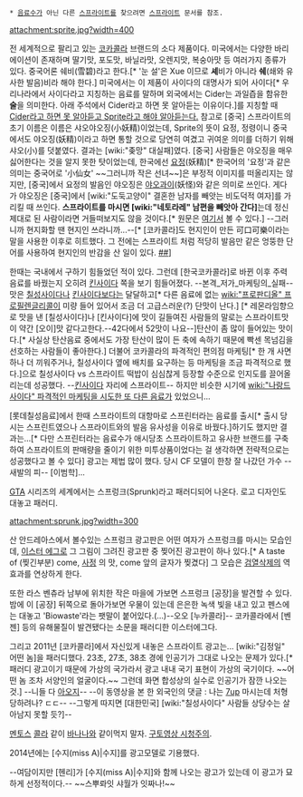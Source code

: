  * [[음료]]수가 아닌 다른 [[스프라이트]]를 찾으려면 [[스프라이트]] 문서를 참조.

attachment:sprite.jpg?width=400

전 세계적으로 팔리고 있는 [[코카콜라]] 브랜드의 소다 제품이다. 미국에서는 다양한 바리에이션이 존재하며 딸기맛, 포도맛, 바닐라맛, 오렌지맛, 복숭아맛 등 여러가지 종류가 있다. 중국어론 쉐비(雪碧)라고 한다.[* '눈 설'은 Xue 이므로 '''셰'''비가 아니라 '''쉐'''(쇄와 유사한 발음)비라 해야 한다.] 미국에서는 이 제품이 사이다의 대명사가 되어 사이다[* 우리나라에서 사이다라고 지칭하는 음료를 말하며 외국에서는 Cider는 과일즙을 함유한 '''술'''을 의미한다. 아래 주석에서 Cider라고 하면 못 알아듣는 이유이다.]를 지칭할 때 [[보통명사가 된 고유명사들|Cider라고 하면 못 알아듣고 Sprite라고 해야 알아듣는다.]]
참고로 [중국] 스프라이트의 초기 이름은 이름은 샤오야오징(小妖精)이었는데, Sprite의 뜻이 요정, 정령이니 중국에서도 야오징(妖精)이라고 하면 통할 것으로 당연히 여겼고 귀여운 의미를 더하기 위해 샤오(小)를 덧붙였다. 결과는 [wiki:"좆망" 대실패]였다. [중국] 사람들은 야오징을 매우 싫어한다는 것을 알지 못한 탓이었는데, 한국에선 [[요정]](妖精)[* 한국어의 '요정'과 같은 의미는 중국어로 '小仙女' ~~그러니까 작은 선녀~~]은 부정적 이미지를 떠올리지는 않지만, [중국]에서 요정의 발음인 야오징은 [[야오과이]](妖怪)와 같은 의미로 쓰인다. 게다가 야오징은 [중국]에서 [wiki:"도둑고양이" 결혼한 남자를 빼앗는 비도덕적 여자]를 가리킬 때 쓰인다. '''스프라이트를 마시면 [wiki:"네토라레" 남편을 빼앗아 간다]'''는데 정신 제대로 된 사람이라면 거들떠보지도 않을 것이다.[* 원문은 [http://news.naver.com/main/read.nhn?mode=LSD&mid=sec&sid1=101&oid=008&aid=0002591878 여기서] 볼 수 있다.] --그러니까 현지화할 땐 현지인 쓰라니까...--[* [코카콜라]도 현지인이 만든 可口可樂이라는 말을 사용한 이후로 히트했다. 그 전에는 스프라이트 처럼 적당히 발음만 같은 엉뚱한 단어를 사용하여 현지인의 반감을 산 일이 있다. [http://cocacolakorea.tistory.com/2368 ##]]

한때는 국내에서 구하기 힘들었던 적이 있다. 그런데 [한국코카콜라]로 바뀐 이후 주력 음료를 바꿨는지 오히려 [[킨사이다]] 쪽을 보기 힘들어졌다. --본격_저가_마케팅의_실패--
맛은 [[칠성사이다]]나 [[킨사이다]]보다는 달달하고[* 다른 음료에 없는 [[wiki:"프로판디올" 프로필렌글리콜]]이 미량 들어 있어서 조금 더 고급스러운(?) 단맛이 난다.] [* 레몬라임향으로 맛을 낸 [칠성사이다]나 [킨사이다]에 맛이 길들여진 사람들의 말로는 스프라이트맛이 약간 [오이]맛 같다고한다.--42다에서 52맛이 나요--]탄산이 좀 많이 들어있는 맛이다.[* 사실상 탄산음료 중에서도 가장 탄산이 많이 든 축에 속하기 때문에 빡센 목넘김을 선호하는 사람들이 좋아한다.] 더불어 코카콜라의 파격적인 편의점 마케팅[* 한 개 사면 하나 더 끼워주거나, 칠성사이다 옆에 배치를 요구하는 등 마케팅을 조금 파격적으로 했다.]으로 칠성사이다 vs 스프라이트 떡밥이 심심찮게 등장할 수준으로 인지도를 끌어올리는데 성공했다. --[[킨사이다]] 자리에 스프라이트-- 하지만 비슷한 시기에 [[wiki:"나랑드 사이다" 파격적인 마케팅을 시도한 또 다른 음료]]가 있었으니...

[롯데칠성음료]에서 한때 스프라이트의 대항마로 스프린터라는 음료를 출시[* 출시 당시는 스프린트였으나 스프라이트와의 발음 유사성을 이유로 바꿨다.]하기도 했지만 결과는...[* 다만 스프린터라는 음료수가 애시당초 스프라이트하고 유사한 브랜드를 구축하여 스프라이트의 판매량을 줄이기 위한 미투상품이었다는 걸 생각하면 전략적으로는 성공했다고 볼 수 있다] 광고는 제법 많이 했다. 당시 CF 모델이 한창 잘 나갔던 가수 --새발의 피-- [이범학]...

[[GTA]] 시리즈의 세계에서는 스프렁크(Sprunk)라고 패러디되어 나온다. 로고 디자인도 대놓고 패러디.

attachment:sprunk.jpg?width=300

산 안드레아스에서 볼수있는 스프렁크 광고판은 어떤 여자가 스프렁크를 마시는 모습인데, [[이스터 에그]]로 그 그림이 그려진 광고판 중 찢어진 광고판이 하나 있다.[* A taste of (찢긴부분) come, [[사정]] 의 맛, come 앞의 글자가 찢겼다] 그 모습은 [[검열삭제]]의 역효과를 연상하게 한다.

또한 라스 벤츄라 남부에 위치한 작은 마을에 가보면 스프렁크 [공장]을 발견할 수 있다. 밤에 이 [공장] 뒤쪽으로 돌아가보면 우물이 있는데 은은한 녹색 빛을 내고 있고 펜스에는 대놓고 'Biowaste'라는 팻말이 붙어있다.(…)--오오 [누카콜라]-- 코카콜라에서 [벤젠] 등의 유해물질이 발견됐다는 소문을 패러디한 이스터에그다.

그리고 2011년 [코카콜라]에서 자신있게 내놓은 스프라이트 광고는... [wiki:"김정일" 어떤 놈]을 패러디했다.
{{{#!HTML
<iframe title="YouTube video player" width="425" height="349" src="http://www.youtube.com/embed/beree2jpR6c?rel=0" frameborder="0" allowfullscreen></iframe>
}}}
23초, 27초, 38초 경에 인공기가 그대로 나오는 문제가 있다.[* 패러디 광고이기 때문에 가상의 국가라서 광고 내내 국기 표현이 가상의 국기이다. ~~어떤 놈 조차 서양인의 얼굴이다.~~ 그런데 화면 합성상의 실수로 인공기가 잠깐 나오는 것.]
--니들 다 [[아오지]]--
--이 동영상을 본 한 외국인의 댓글 : 나는 [[7up]] 마시는데 처형당하려나? ㄷㄷ--
--그렇게 따지면 [대한민국] [wiki:"칠성사이다" 사람들 상당수는 살아남지 못할 듯?]--

[[멘토스]] [[콜라]] 같이 [[바나나]]와 같이먹지 말자. [http://youtu.be/9rtjUV8wJPA 구토영상 시청주의].

2014년에는 [수지(miss A)|수지]를 광고모델로 기용했다. 

--여담이지만 [헨리]가 [수지(miss A)|수지]와 함께 나오는 광고가 있는데 이 광고가 묘하게 선정적이다.-- ~~스뿌롸잇 샤월가 잇짜나!~~
